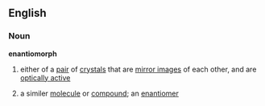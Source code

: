 ==English==
===Noun===
'''enantiomorph'''
#either of a [[pair]] of [[crystal]]s that are [[mirror image]]s of each other, and are [[optically active]]
#{{chemistry}} a similer [[molecule]] or [[compound]]; an [[enantiomer]]